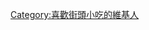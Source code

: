 {{Userbox
|border-c=#770000
|border-s=1
|id-c=#f5f5dc
|id-s=15
|info-c=#ffffff
|info-s=10
|id=[[File:HK Lower Wong Tai Sin Eatate Tung Tau Tsuen Road n Ching Tak Street %E9%9B%9E%E8%9B%8B%E4%BB%94.JPG|60px]]
|info=這個用戶喜歡'''[[街頭小吃|<span style="color:#770000;">街頭小吃</span>]]'''。
}}
[[Category:喜歡街頭小吃的維基人]]